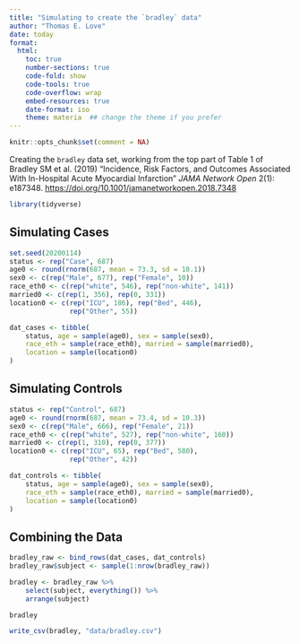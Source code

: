 ---
title: "Simulating to create the `bradley` data"
author: "Thomas E. Love"
date: today
format: 
  html:
    toc: true
    number-sections: true
    code-fold: show
    code-tools: true
    code-overflow: wrap
    embed-resources: true
    date-format: iso
    theme: materia  ## change the theme if you prefer
---

```{r setup, include=FALSE}
knitr::opts_chunk$set(comment = NA)
```

Creating the `bradley` data set, working from the top part of Table 1 of Bradley SM et al. (2019) "Incidence, Risk Factors, and Outcomes Associated With In-Hospital Acute Myocardial Infarction" *JAMA Network Open* 2(1): e187348. <https://doi.org/10.1001/jamanetworkopen.2018.7348>

```{r}
library(tidyverse)
```

## Simulating Cases

```{r}
set.seed(20200114)
status <- rep("Case", 687)
age0 <- round(rnorm(687, mean = 73.3, sd = 10.1))
sex0 <- c(rep("Male", 677), rep("Female", 10))
race_eth0 <- c(rep("white", 546), rep("non-white", 141))
married0 <- c(rep(1, 356), rep(0, 331))
location0 <- c(rep("ICU", 186), rep("Bed", 446), 
               rep("Other", 55))

dat_cases <- tibble(
    status, age = sample(age0), sex = sample(sex0),
    race_eth = sample(race_eth0), married = sample(married0),
    location = sample(location0)
)
```


## Simulating Controls

```{r}
status <- rep("Control", 687)
age0 <- round(rnorm(687, mean = 73.4, sd = 10.3))
sex0 <- c(rep("Male", 666), rep("Female", 21))
race_eth0 <- c(rep("white", 527), rep("non-white", 160))
married0 <- c(rep(1, 310), rep(0, 377))
location0 <- c(rep("ICU", 65), rep("Bed", 580), 
               rep("Other", 42))

dat_controls <- tibble(
    status, age = sample(age0), sex = sample(sex0), 
    race_eth = sample(race_eth0), married = sample(married0), 
    location = sample(location0)
)
```

## Combining the Data 

```{r}
bradley_raw <- bind_rows(dat_cases, dat_controls)
bradley_raw$subject <- sample(1:nrow(bradley_raw))

bradley <- bradley_raw %>%
    select(subject, everything()) %>%
    arrange(subject)

bradley
```

```{r}
write_csv(bradley, "data/bradley.csv")
```